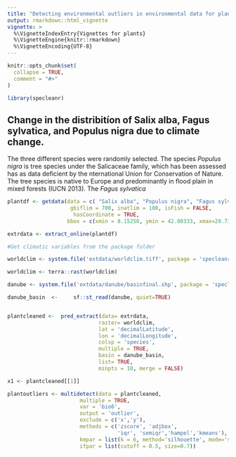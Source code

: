 ```yaml
---
title: "Detecting environmental outliers in environmental data for plants."
output: rmarkdown::html_vignette
vignette: >
  %\VignetteIndexEntry{Vignettes for plants}
  %\VignetteEngine{knitr::rmarkdown}
  %\VignetteEncoding{UTF-8}
---
```


```r
knitr::opts_chunk$set(
  collapse = TRUE,
  comment = "#>"
)
```

```r
library(specleanr)
```

## Change in the distribitíon of Salix alba, Fagus sylvatica, and Populus nigra due to climate change.

The three different species were randomly selected. The species *Populus nigra* is tree species under the Salicaceae family, which has been assessed 
has as data deficient by the nternational Union for Conservation of Nature. The tree species is native to Europe and predominantly in flood plain in 
mixed forests (IUCN 2013). The *Fagus sylvatica* 




```r

plantdf <- getdata(data = c( "Salix alba", "Populus nigra", "Fagus sylvatica"), 
                    gbiflim = 700, inatlim = 100, isFish = FALSE,
                     hasCoordinate = TRUE, 
                   bbox = c(xmin = 8.15250, ymin = 42.08333, xmax=29.73583, ymax = 50.24500))

extrdata <- extract_online(plantdf)

```


```r

#Get climatic variables from the package folder

worldclim <- system.file('extdata/worldclim.tiff', package = 'specleanr')

worldclim <- terra::rast(worldclim)

```

```r

danube <- system.file('extdata/danube/basinfinal.shp', package = 'specleanr')

danube_basin  <-     sf::st_read(danube, quiet=TRUE)


plantcleaned <-  pred_extract(data= extrdata, 
                             raster= worldclim, 
                             lat = 'decimalLatitude',
                             lon = 'decimalLongitude',
                             colsp = 'species',  
                             multiple = TRUE, 
                             basin = danube_basin,
                             list= TRUE, 
                             minpts = 10, merge = FALSE)

x1 <- plantcleaned[[1]]

```


```r

plantoutliers <- multidetect(data = plantcleaned,
                       multiple = TRUE,
                       var = 'bio6',
                       output = 'outlier',
                       exclude = c('x','y'),
                       methods = c('zscore', 'adjbox',
                                   'iqr', 'semiqr','hampel','kmeans'),
                       kmpar = list(k = 6, method='silhouette', mode='soft'),
                       ifpar = list(cutoff = 0.5, size=0.7))
```


```r




```















